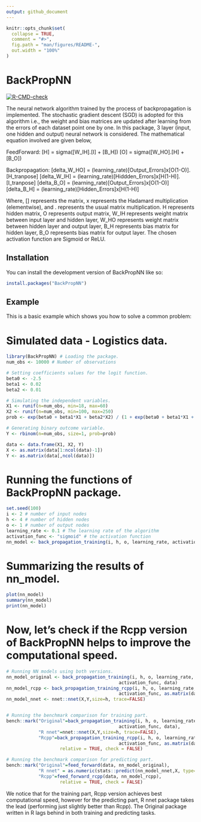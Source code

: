 ```yaml
---
output: github_document
---
```


<!-- README.md is generated from README.Rmd. Please edit that file -->

```r
knitr::opts_chunk$set(
  collapse = TRUE,
  comment = "#>",
  fig.path = "man/figures/README-",
  out.width = "100%"
)
```

# BackPropNN

<!-- badges: start -->
[![R-CMD-check](https://github.com/SinghRavin/BackPropNN/actions/workflows/R-CMD-check.yaml/badge.svg)](https://github.com/SinghRavin/BackPropNN/actions/workflows/R-CMD-check.yaml)
<!-- badges: end -->

The neural network algorithm trained by the process of backpropagation is implemented. The stochastic gradient descent (SGD) is adopted for this algorithm i.e., the weight and bias matrices are updated after learning from the errors of each dataset point one by one. In this package, 3 layer (input, one hidden and output) neural network is considered. The mathematical equation involved are given below,

FeedForward:
[H] = sigma([W_IH].[I] + [B_H])
[O] = sigma([W_HO].[H] + [B_O])

Backpropagation:
[delta_W_HO] = (learning_rate)[Output_Errors]x[O(1-O)].[H_tranpose]
[delta_W_IH] = (learning_rate)[Hiddden_Errors]x[H(1-H)].[I_tranpose]
[delta_B_O] = (learning_rate)[Output_Errors]x[O(1-O)]
[delta_B_H] = (learning_rate)[Hidden_Errors]x[H(1-H)]

Where, [] represents the matrix, x represents the Hadamard multiplication (elementwise), and . represents the usual matrix multiplication.
H represents hidden matrix, O represents output matrix, W_IH represents weight matrix between input layer and hidden layer, W_HO represents weight matrix between hidden layer and output layer, B_H represents bias matrix for hidden layer, B_O represents bias matrix for output layer.
The chosen activation function are Sigmoid or ReLU.

## Installation

You can install the development version of BackPropNN like so:

``` r
install.packages("BackPropNN")
```

## Example

This is a basic example which shows you how to solve a common problem:

# Simulated data - Logistics data.

```r
library(BackPropNN) # Loading the package.
num_obs <- 10000 # Number of observations

# Setting coefficients values for the logit function.
beta0 <- -2.5
beta1 <- 0.02
beta2 <- 0.01

# Simulating the independent variables.
X1 <- runif(n=num_obs, min=18, max=60)
X2 <- runif(n=num_obs, min=100, max=250)
prob <- exp(beta0 + beta1*X1 + beta2*X2) / (1 + exp(beta0 + beta1*X1 + beta2*X2))

# Generating binary outcome variable.
Y <- rbinom(n=num_obs, size=1, prob=prob)

data <- data.frame(X1, X2, Y)
X <- as.matrix(data[1:ncol(data)-1])
Y <- as.matrix(data[,ncol(data)])
```

# Running the functions of BackPropNN package.

```r
set.seed(100)
i <- 2 # number of input nodes
h <- 4 # number of hidden nodes
o <- 1 # number of output nodes
learning_rate <- 0.1 # The learning rate of the algorithm
activation_func <- "sigmoid" # the activation function
nn_model <- back_propagation_training(i, h, o, learning_rate, activation_func, data)
```

# Summarizing the results of nn_model.

```r
plot(nn_model)
summary(nn_model)
print(nn_model)
```

# Now, let's check if the Rcpp version of BackPropNN helps to improve the computational speed.

```r
# Running NN models using both versions.
nn_model_original <- back_propagation_training(i, h, o, learning_rate,
                                          activation_func, data)
nn_model_rcpp <- back_propagation_training_rcpp(i, h, o, learning_rate,
                                          activation_func, as.matrix(data))
nn_model_nnet <- nnet::nnet(X,Y,size=h, trace=FALSE)


# Running the benchmark comparison for training part.
bench::mark("Original"=back_propagation_training(i, h, o, learning_rate,
                                          activation_func, data),
            "R nnet"=nnet::nnet(X,Y,size=h, trace=FALSE),
            "Rcpp"=back_propagation_training_rcpp(i, h, o, learning_rate,
                                          activation_func, as.matrix(data)),
                    relative = TRUE, check = FALSE)

# Running the benchmark comparison for predicting part.
bench::mark("Original"=feed_forward(data, nn_model_original),
            "R nnet" = as.numeric(stats::predict(nn_model_nnet,X, type="raw")),
            "Rcpp"=feed_forward_rcpp(data, nn_model_rcpp),
                    relative = TRUE, check = FALSE)
```

We notice that for the training part, Rcpp version achieves best computational speed, however for the predicting part, R nnet package takes the lead (performing just slightly better than Rcpp). The Original package written in R lags behind in both training and predicting tasks.
